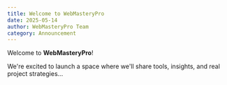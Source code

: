 ```yaml
---
title: Welcome to WebMasteryPro
date: 2025-05-14
author: WebMasteryPro Team
category: Announcement
---
```


Welcome to **WebMasteryPro**!

We&apos;re excited to launch a space where we&apos;ll share tools, insights, and real project strategies...
